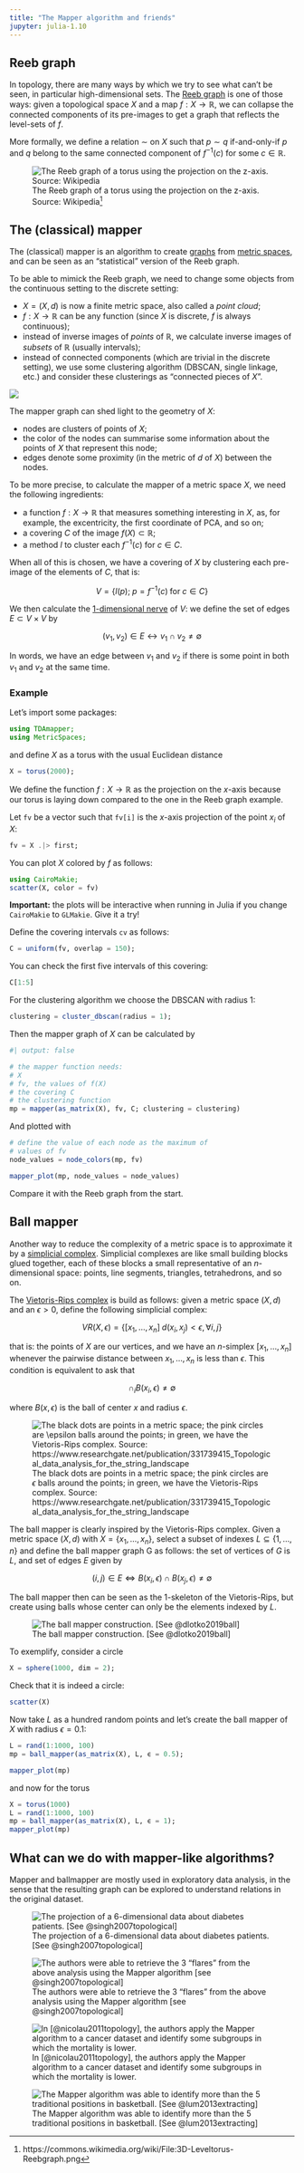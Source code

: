 ```yaml
---
title: "The Mapper algorithm and friends"
jupyter: julia-1.10
---
```


## Reeb graph

In topology, there are many ways by which we try to see what can't be seen, in particular high-dimensional sets. The [Reeb graph](https://en.wikipedia.org/wiki/Reeb_graph) is one of those ways: given a topological space $X$ and a map $f: X \to \mathbb{R}$, we can collapse the connected components of its pre-images to get a graph that reflects the level-sets of $f$.

More formally, we define a relation $\sim$ on $X$ such that $p \sim q$ if-and-only-if $p$ and $q$ belong to the same connected component of $f^{-1}(c)$ for some $c \in \mathbb{R}$.

![The Reeb graph of a torus using the projection on the z-axis. Source: Wikipedia^[https://commons.wikimedia.org/wiki/File:3D-Leveltorus-Reebgraph.png]](images/reeb.png)

## The (classical) mapper

The (classical) mapper is an algorithm to create [graphs](https://en.wikipedia.org/wiki/Graph_theory) from [metric spaces](https://en.wikipedia.org/wiki/Metric_space), and can be seen as an "statistical" version of the Reeb graph. 

To be able to mimick the Reeb graph, we need to change some objects from the continuous setting to the discrete setting:

- $X = (X, d)$ is now a finite metric space, also called a *point cloud*;
- $f: X \to \mathbb{R}$ can be any function (since $X$ is discrete, $f$ is always continuous);
- instead of inverse images of *points* of $\mathbb{R}$, we calculate inverse images of *subsets* of $\mathbb{R}$ (usually intervals);
- instead of connected components (which are trivial in the discrete setting), we use some clustering algorithm (DBSCAN, single linkage, etc.) and consider these clusterings as "connected pieces of $X$".

![](images/mapper.png)

The mapper graph can shed light to the geometry of $X$: 

- nodes are clusters of points of $X$;
- the color of the nodes can summarise some information about the points of $X$ that represent this node;
- edges denote some proximity (in the metric of $d$ of $X$) between the nodes.

To be more precise, to calculate the mapper of a metric space $X$, we need the following ingredients:

- a function $f: X \to \mathbb{R}$ that measures something interesting in $X$, as, for example, the excentricity, the first coordinate of PCA, and so on;
- a covering $C$ of the image $f(X) \subset \mathbb{R}$;
- a method $l$ to cluster each $f^{-1}(c)$ for $c \in C$.

When all of this is chosen, we have a covering of $X$ by clustering each pre-image of the elements of $C$, that is:

$$
V = \{ l(p); \; p = f^{-1}(c) \; \text{for} \; c \in C\}
$$

We then calculate the [1-dimensional nerve](https://en.wikipedia.org/wiki/Nerve_complex) of $V$: we define the set of edges $E \subset V \times V$ by

$$
(v_1, v_2) \in E \leftrightarrow v_1 \cap v_2 \neq \emptyset
$$

In words, we have an edge between $v_1$ and $v_2$ if there is some point in both $v_1$ and $v_2$ at the same time.

### Example

Let's import some packages:

```julia
using TDAmapper;
using MetricSpaces;
```

and define $X$ as a torus with the usual Euclidean distance

```julia
X = torus(2000);
```

We define the function $f: X \to \mathbb{R}$ as the projection on the $x$-axis because our torus is laying down compared to the one in the Reeb graph example.

Let `fv` be a vector such that `fv[i]` is the $x$-axis projection of the point $x_i$ of $X$:

```julia
fv = X .|> first;
```

You can plot $X$ colored by $f$ as follows:

```julia
using CairoMakie;
scatter(X, color = fv)
```

**Important:** the plots will be interactive when running in Julia if you change `CairoMakie` to `GLMakie`. Give it a try!

Define the covering intervals `cv` as follows:

```julia
C = uniform(fv, overlap = 150);
```

You can check the first five intervals of this covering:

```julia
C[1:5]
```

For the clustering algorithm we choose the DBSCAN with radius 1:

```julia
clustering = cluster_dbscan(radius = 1);
```

Then the mapper graph of $X$ can be calculated by

```julia
#| output: false

# the mapper function needs:
# X
# fv, the values of f(X)
# the covering C
# the clustering function
mp = mapper(as_matrix(X), fv, C; clustering = clustering)
```

And plotted with

```julia
# define the value of each node as the maximum of
# values of fv 
node_values = node_colors(mp, fv)

mapper_plot(mp, node_values = node_values)
```

Compare it with the Reeb graph from the start.

## Ball mapper

Another way to reduce the complexity of a metric space is to approximate it by a [simplicial complex](https://en.wikipedia.org/wiki/Simplicial_complex). Simplicial complexes are like small building blocks glued together, each of these blocks a small representative of an $n$-dimensional space: points, line segments, triangles, tetrahedrons, and so on.

The [Vietoris-Rips complex](https://en.wikipedia.org/wiki/Vietoris%E2%80%93Rips_complex) is build as follows: given a metric space $(X, d)$ and an $\epsilon > 0$, define the following simplicial complex:

$$
VR(X, \epsilon) = \{ [ x_1, \ldots, x_n ] \; d(x_i, x_j) < \epsilon, \forall i, j \}
$$

that is: the points of $X$ are our vertices, and we have an $n$-simplex $[x_1, \ldots, x_n]$ whenever the pairwise distance between $x_1, \ldots, x_n$ is less than $\epsilon$. This condition is equivalent to ask that 

$$
\cap_i B(x_i, \epsilon) \neq \emptyset
$$

where $B(x, \epsilon)$ is the ball of center $x$ and radius $\epsilon$.

![The black dots are points in a metric space; the pink circles are $\epsilon$ balls around the points; in green, we have the Vietoris-Rips complex. Source: https://www.researchgate.net/publication/331739415_Topological_data_analysis_for_the_string_landscape
](images/vr.png)

The ball mapper is clearly inspired by the Vietoris-Rips complex. Given a metric space $(X, d)$ with $X = \{x_1, \ldots, x_n\}$, select a subset of indexes $L \subseteq \{1, \ldots, n\}$ and define the ball mapper graph G as follows: the set of vertices of $G$ is $L$, and set of edges $E$ given by

$$
(i, j) \in E \Leftrightarrow B(x_i, \epsilon) \cap B(x_j, \epsilon) \neq \emptyset
$$

The ball mapper then can be seen as the 1-skeleton of the Vietoris-Rips, but create using balls whose center can only be the elements indexed by $L$.

![The ball mapper construction. [See @dlotko2019ball]](images/ball.png)

To exemplify, consider a circle

```julia
X = sphere(1000, dim = 2);
```

Check that it is indeed a circle:

```julia
scatter(X)
```

Now take $L$ as a hundred random points and let's create the ball mapper of $X$ with radius $\epsilon = 0.1$:

```julia
L = rand(1:1000, 100)
mp = ball_mapper(as_matrix(X), L, ϵ = 0.5);
```


```julia
mapper_plot(mp)
```

and now for the torus

```julia
X = torus(1000)
L = rand(1:1000, 100)
mp = ball_mapper(as_matrix(X), L, ϵ = 1);
mapper_plot(mp)
```

## What can we do with mapper-like algorithms?

Mapper and ballmapper are mostly used in exploratory data analysis, in the sense that the resulting graph can be explored to understand relations in the original dataset.

![The projection of a 6-dimensional data about diabetes patients. [See @singh2007topological] ](images/diabetes1.png)

![The authors were able to retrieve the 3 "flares" from the above analysis using the Mapper algorithm [see @singh2007topological] ](images/diabetes2.png)

![In [@nicolau2011topology], the authors apply the Mapper algorithm to a cancer dataset and identify some subgroups in which the mortality is lower.](images/cancer.png)

![The Mapper algorithm was able to identify more than the 5 traditional positions in basketball. [See @lum2013extracting]](images/basquete.png)